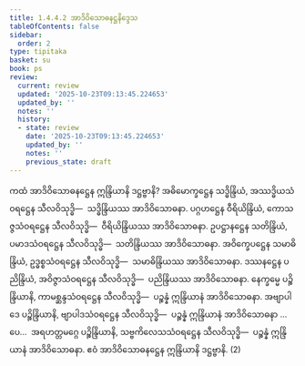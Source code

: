 ```yaml
---
title: 1.4.4.2 အာဒိဝိသောဓနဋ္ဌနိဒ္ဒေသ
tableOfContents: false
sidebar:
  order: 2
type: tipitaka
basket: su
book: ps
review:
  current: review
  updated: '2025-10-23T09:13:45.224653'
  updated_by: ''
  notes: ''
  history:
  - state: review
    date: '2025-10-23T09:13:45.224653'
    updated_by: ''
    notes: ''
    previous_state: draft
---
```



<ReviewStatus review={frontmatter.review} showDetails={true} />

<HypothesisAnnotation frontmatter={frontmatter} />

<DynamicBreadcrumb />

<Division number="200" book="ps" e="ch" v="26" p="219">

<Paragraph number="1077" book="ps">
ကထံ <Emphasis>အာဒိဝိသောဓနဋ္ဌေန ဣန္ဒြိယာနိ ဒဋ္ဌဗ္ဗာနိ?</Emphasis> အဓိမောက္ခဋ္ဌေန သဒ္ဓိန္ဒြိယံ, အဿဒ္ဓိယသံဝရဋ္ဌေန သီလဝိသုဒ္ဓိ—  သဒ္ဓိန္ဒြိယဿ အာဒိဝိသောဓနာ. ပဂ္ဂဟဋ္ဌေန ဝီရိယိန္ဒြိယံ, ကောသဇ္ဇသံဝရဋ္ဌေန သီလဝိသုဒ္ဓိ—  ဝီရိယိန္ဒြိယဿ အာဒိဝိသောဓနာ. ဥပဋ္ဌာနဋ္ဌေန သတိန္ဒြိယံ, ပမာဒသံဝရဋ္ဌေန သီလဝိသုဒ္ဓိ—  သတိန္ဒြိယဿ အာဒိဝိသောဓနာ. အဝိက္ခေပဋ္ဌေန သမာဓိန္ဒြိယံ, ဥဒ္ဓစ္စသံဝရဋ္ဌေန သီလဝိသုဒ္ဓိ—  သမာဓိန္ဒြိယဿ အာဒိဝိသောဓနာ. ဒဿနဋ္ဌေန ပညိန္ဒြိယံ, အဝိဇ္ဇာသံဝရဋ္ဌေန သီလဝိသုဒ္ဓိ—  ပညိန္ဒြိယဿ အာဒိဝိသောဓနာ. နေက္ခမ္မေ ပဉ္စိန္ဒြိယာနိ, ကာမစ္ဆန္ဒသံဝရဋ္ဌေန သီလဝိသုဒ္ဓိ—  ပဉ္စန္နံ ဣန္ဒြိယာနံ အာဒိဝိသောဓနာ. အဗျာပါဒေ ပဉ္စိန္ဒြိယာနိ, ဗျာပါဒသံဝရဋ္ဌေန သီလဝိသုဒ္ဓိ—  ပဉ္စန္နံ ဣန္ဒြိယာနံ အာဒိဝိသောဓနာ …ပေ…  အရဟတ္တမဂ္ဂေ ပဉ္စိန္ဒြိယာနိ, သဗ္ဗကိလေသသံဝရဋ္ဌေန သီလဝိသုဒ္ဓိ—  ပဉ္စန္နံ ဣန္ဒြိယာနံ အာဒိဝိသောဓနာ. ဧဝံ အာဒိဝိသောဓနဋ္ဌေန ဣန္ဒြိယာနိ ဒဋ္ဌဗ္ဗာနိ. (2)
</Paragraph>
</Division>